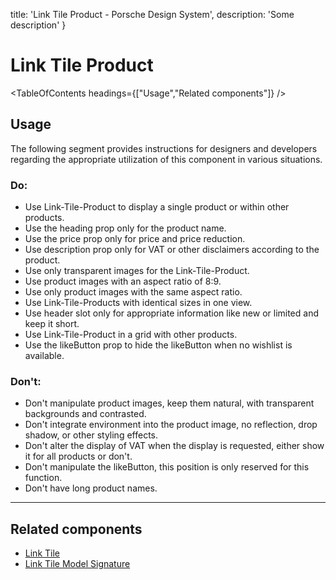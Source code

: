 
  title: 'Link Tile Product - Porsche Design System',
  description: 'Some description'
}

# Link Tile Product <ComponentStatus tagName="p-link-tile-product"></ComponentStatus>

<TableOfContents headings={["Usage","Related components"]} />

## Usage

The following segment provides instructions for designers and developers regarding the appropriate utilization of this
component in various situations.

### Do:

- Use Link-Tile-Product to display a single product or within other products.
- Use the heading prop only for the product name.
- Use the price prop only for price and price reduction.
- Use description prop only for VAT or other disclaimers according to the product.
- Use only transparent images for the Link-Tile-Product.
- Use product images with an aspect ratio of 8:9.
- Use only product images with the same aspect ratio.
- Use Link-Tile-Products with identical sizes in one view.
- Use header slot only for appropriate information like new or limited and keep it short.
- Use Link-Tile-Product in a grid with other products.
- Use the likeButton prop to hide the likeButton when no wishlist is available.

### Don't:

- Don't manipulate product images, keep them natural, with transparent backgrounds and contrasted.
- Don't integrate environment into the product image, no reflection, drop shadow, or other styling effects.
- Don't alter the display of VAT when the display is requested, either show it for all products or don't.
- Don't manipulate the likeButton, this position is only reserved for this function.
- Don't have long product names.

---

## Related components

- [Link Tile](/components/link-tile)
- [Link Tile Model Signature](/components/link-tile-model-signature)
